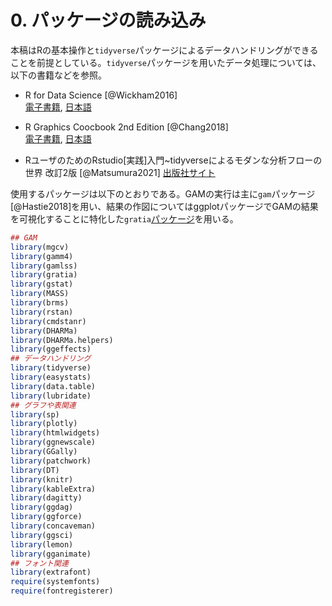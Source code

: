 # 0.  パッケージの読み込み {-}  
本稿はRの基本操作と`tidyverse`パッケージによるデータハンドリングができることを前提としている。`tidyverse`パッケージを用いたデータ処理については、以下の書籍などを参照。  

- R for Data Science [@Wickham2016]  
[電子書籍](https://r4ds.had.co.nz/), [日本語](https://www.oreilly.co.jp/books/9784873118147/)  

- R Graphics Coocbook 2nd Edition [@Chang2018]   
[電子書籍](https://r-graphics.org/), [日本語](https://www.oreilly.co.jp/books/9784873118925/)  

- RユーザのためのRstudio[実践]入門~tidyverseによるモダンな分析フローの世界 改訂2版 [@Matsumura2021] [出版社サイト](https://gihyo.jp/book/2021/978-4-297-12170-9)  

使用するパッケージは以下のとおりである。GAMの実行は主に`gam`パッケージ[@Hastie2018]を用い、結果の作図についてはggplotパッケージでGAMの結果を可視化することに特化した`gratia`[パッケージ](https://gavinsimpson.github.io/gratia/)を用いる。  

```r
## GAM
library(mgcv)
library(gamm4)
library(gamlss)
library(gratia)
library(gstat)
library(MASS)
library(brms)
library(rstan)
library(cmdstanr)
library(DHARMa)
library(DHARMa.helpers)
library(ggeffects)
## データハンドリング
library(tidyverse)
library(easystats)
library(data.table)
library(lubridate)
## グラフや表関連
library(sp)
library(plotly)
library(htmlwidgets)
library(ggnewscale)
library(GGally)
library(patchwork)
library(DT)
library(knitr)
library(kableExtra)
library(dagitty)
library(ggdag)
library(ggforce)
library(concaveman)
library(ggsci)
library(lemon)
library(gganimate)
## フォント関連
library(extrafont)
require(systemfonts)
require(fontregisterer)
```
